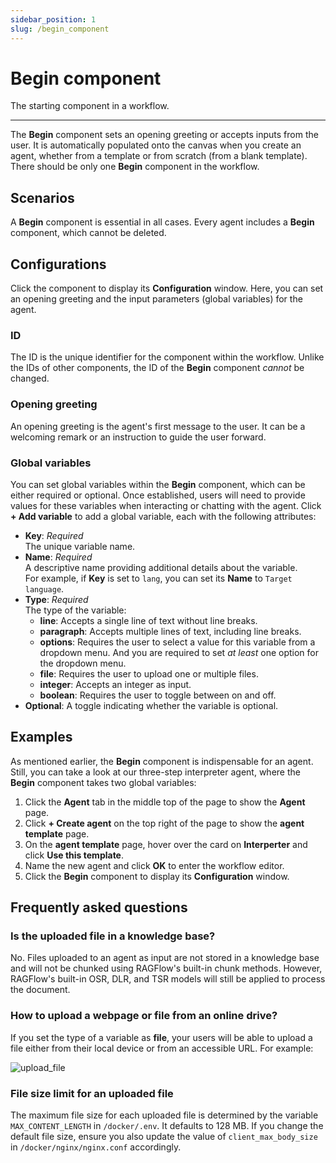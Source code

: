 ```yaml
---
sidebar_position: 1
slug: /begin_component
---
```


# Begin component

The starting component in a workflow.

---

The **Begin** component sets an opening greeting or accepts inputs from the user. It is automatically populated onto the canvas when you create an agent, whether from a template or from scratch (from a blank template). There should be only one **Begin** component in the workflow.

## Scenarios

A **Begin** component is essential in all cases. Every agent includes a **Begin** component, which cannot be deleted.

## Configurations

Click the component to display its **Configuration** window. Here, you can set an opening greeting and the input parameters (global variables) for the agent.

### ID

The ID is the unique identifier for the component within the workflow. Unlike the IDs of other components, the ID of the **Begin** component *cannot* be changed.

### Opening greeting

An opening greeting is the agent's first message to the user. It can be a welcoming remark or an instruction to guide the user forward.

### Global variables

You can set global variables within the **Begin** component, which can be either required or optional. Once established, users will need to provide values for these variables when interacting or chatting with the agent. Click **+ Add variable** to add a global variable, each with the following attributes:

- **Key**: *Required*  
  The unique variable name.
- **Name**: *Required*  
  A descriptive name providing additional details about the variable.  
  For example, if **Key** is set to `lang`, you can set its **Name** to `Target language`.
- **Type**: *Required*  
  The type of the variable:  
  - **line**: Accepts a single line of text without line breaks.
  - **paragraph**: Accepts multiple lines of text, including line breaks.
  - **options**: Requires the user to select a value for this variable from a dropdown menu. And you are required to set *at least* one option for the dropdown menu.
  - **file**: Requires the user to upload one or multiple files.
  - **integer**: Accepts an integer as input.
  - **boolean**: Requires the user to toggle between on and off.
- **Optional**: A toggle indicating whether the variable is optional. 

## Examples

As mentioned earlier, the **Begin** component is indispensable for an agent. Still, you can take a look at our three-step interpreter agent, where the **Begin** component takes two global variables:

1. Click the **Agent** tab in the middle top of the page to show the **Agent** page.
2. Click **+ Create agent** on the top right of the page to show the **agent template** page.
3. On the **agent template** page, hover over the card on **Interperter** and click **Use this template**.
4. Name the new agent and click **OK** to enter the workflow editor.
5. Click the **Begin** component to display its **Configuration** window.

## Frequently asked questions

### Is the uploaded file in a knowledge base?

No. Files uploaded to an agent as input are not stored in a knowledge base and will not be chunked using RAGFlow's built-in chunk methods. However, RAGFlow's built-in OSR, DLR, and TSR models will still be applied to process the document.

### How to upload a webpage or file from an online drive?

If you set the type of a variable as **file**, your users will be able to upload a file either from their local device or from an accessible URL. For example:

![upload_file](https://github.com/user-attachments/assets/7ad2a352-0807-4b74-b8d1-d09e5cd37997)

### File size limit for an uploaded file

The maximum file size for each uploaded file is determined by the variable `MAX_CONTENT_LENGTH` in `/docker/.env`. It defaults to 128 MB. If you change the default file size, ensure you also update the value of `client_max_body_size` in `/docker/nginx/nginx.conf` accordingly.

